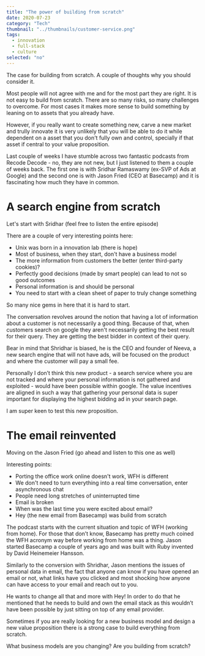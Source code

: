 ```yaml
---
title: "The power of building from scratch"
date: 2020-07-23
category: "Tech"
thumbnail: "../thumbnails/customer-service.png"
tags:
  - innovation
  - full-stack
  - culture
selected: "no"  
---
```


The case for building from scratch. A couple of thoughts why you should consider it. 

Most people will not agree with me and for the most part they are right. It is not easy to build from scratch. 
There are so many risks, so many challenges to overcome. For most cases it makes more sense to build something
by leaning on to assets that you already have. 

However, if you really want to create something new, carve a new market and trully innovate it is very unlikely 
that you will be able to do it while dependent on a asset that you don't fully own and control, specially if that 
asset if central to your value proposition. 

Last couple of weeks I have stumble across two fantastic podcasts from Recode Decode - no, they are not new, but I
just listened to them a couple of weeks back. The first one is with Sridhar Ramaswamy (ex-SVP of Ads at Google) and the second one 
is with Jason Fried (CEO at Basecamp) and it is fascinating how much they have in common.

# A search engine from scratch

Let's start with Sridhar (feel free to listen the entire episode)
<Spotify spotifyLink="episode/39yy9K1YvtPCT5widIJjZf"  height="152px" width="100%"/>

There are a couple of very interesting points here: 
- Unix was born in a innovation lab (there is hope)
- Most of business, when they start, don't have a business model
- The more information from customers the better (enter third-party cookies)? 
- Perfectly good decisions (made by smart people) can lead to not so good outcomes
- Personal information is and should be personal
- You need to start with a clean sheet of paper to truly change something

So many nice gems in here that it is hard to start.

The conversation revolves around the notion that having a lot of information about a customer is not necessarily a good thing.
Because of that, when customers search on google they aren't necessarily getting the best result for their query. They 
are getting the best bidder in context of their query.  

Bear in mind that Shridhar is biased, he is the CEO and founder of Neeva, a new search engine that will not have ads, will be focused on the product and where the customer will pay a small fee.

Personally I don’t think this new product - a search service where you are not tracked and where your personal information is not gathered and exploited - would have been possible within google. The value incentives are aligned in such a way that gathering your personal data is super important for displaying the highest bidding ad in your search page.

I am super keen to test this new proposition.   

# The email reinvented

Moving on the Jason Fried (go ahead and listen to this one as well)
<Spotify spotifyLink="episode/185aJw3kcirkZlCZwvfe8G"  width="100%" height="152px" />

Interesting points: 
- Porting the office work online doesn't work, WFH is different
- We don't need to turn everything into a real time conversation, enter asynchronous chat
- People need long stretches of uninterrupted time
- Email is broken
- When was the last time you were excited about email?
- Hey (the new email from Basecamp) was build from scratch

The podcast starts with the current situation and topic of WFH (working from home). For those that don’t know, Basecamp has pretty much coined the WFH acronym way before working from home was a thing. Jason started Basecamp a couple of years ago and was built with Ruby invented by David Heinemeier Hansson. 

Similarly to the conversion with Shridhar, Jason mentions the issues of personal data in email, the fact that anyone can know if you have opened an email or not, what links have you clicked and most shocking how anyone can have access to your email and reach out to you. 

He wants to change all that and more with Hey! In order to do that he mentioned that he needs to build and own the email stack as this wouldn’t have been possible by just sitting on top of any email provider. 

Sometimes if you are really looking for a new business model and design a new value proposition there is a strong case to build everything from scratch.

What business models are you changing? Are you building from scratch? 
